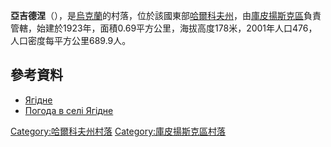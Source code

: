 {{coord|49|39|36|N|37|55|52|E|scale:100000_region:UA|display=title}}

'''亞吉德涅'''（{{lang-uk|Ягідне}}），是[[烏克蘭|烏克蘭]]的村落，位於該國東部[[哈爾科夫州|哈爾科夫州]]，由[[庫皮揚斯克區|庫皮揚斯克區]]負責管轄，始建於1923年，面積0.69平方公里，海拔高度178米，2001年人口476，人口密度每平方公里689.9人。

==參考資料==
* [http://gska2.rada.gov.ua/pls/z7502/A005?rdat1=26.08.2009&rf7571=42724 Ягідне]{{dead link|date=2017年11月 |bot=InternetArchiveBot |fix-attempted=yes }}
* [http://weather.in.ua/ua/har'kovskaja/29479 Погода в селі Ягідне] {{Wayback|url=http://weather.in.ua/ua/har'kovskaja/29479 |date=20160323035709 }}

{{DEFAULTSORT:Ягідне}}
[[Category:哈爾科夫州村落|Category:哈爾科夫州村落]]
[[Category:庫皮揚斯克區村落|Category:庫皮揚斯克區村落]]


{{Kharkiv-geo-stub}}